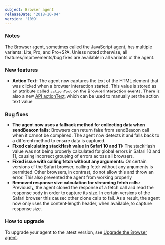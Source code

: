 ```yaml
---
subject: Browser agent
releaseDate: '2018-10-04'
version: '1099'
---
```


### Notes

The Browser agent, sometimes called the JavaScript agent, has multiple variants: Lite, Pro, and Pro+SPA. Unless noted otherwise, all features/improvements/bug fixes are available in all variants of the agent.

### New features

* **Action Text:** The agent now captures the text of the HTML element that was clicked when a browser interaction started. This value is stored as an attribute called `actionText` on the BrowserInteraction events. There is also a new [API actionText](https://docs.newrelic.com/docs/browser/new-relic-browser/browser-agent-spa-api/actiontext-browser-spa-api), which can be used to manually set the action text value.

### Bug fixes

* **The agent now uses a fallback method for collecting data when sendBeacon fails:** Browsers can return false from sendBeacon call when it cannot be completed. The agent now detects it and falls back to a different method to ensure data is captured.
* **Fixed calculating stackHash value in Safari 10 and 11:** The stackHash value was not being properly calculated for global errors in Safari 10 and 11, causing incorrect grouping of errors across all browsers.
* **Fixed issue with calling fetch without any arguments:** On certain versions of the Safari browser, calling fetch without any arguments is permitted. Other browsers, in contrast, do not allow this and throw an error. This also prevented the agent from working properly.
* **Removed response size calculation for streaming fetch calls:** Previously, the agent cloned the response of a fetch call and read the response body in order to capture its size. In certain versions of the Safari browser this caused other clone calls to fail. As a result, the agent now only uses the content-length header, when available, to capture response size.

### How to upgrade

To upgrade your agent to the latest version, see [Upgrade the Browser agent](https://docs.newrelic.com/docs/browser/new-relic-browser/installation-configuration/upgrade-browser-agent).

